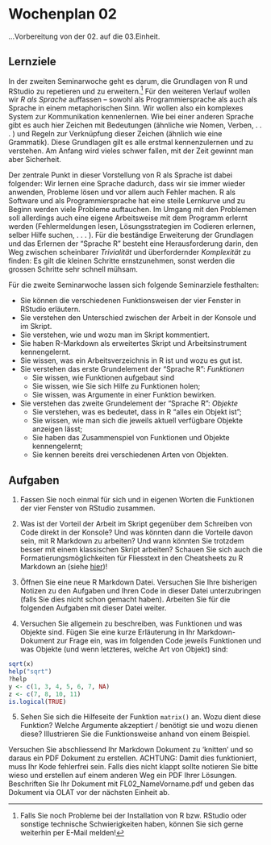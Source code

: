 # Wochenplan 02

...Vorbereitung von der 02. auf die 03.Einheit.

## Lernziele

In der zweiten Seminarwoche geht es darum, die Grundlagen von R und RStudio zu repetieren und zu erweitern.^[Falls Sie noch Probleme bei der Installation von R bzw. RStudio oder sonstige technische Schwierigkeiten haben, können Sie sich gerne weiterhin per E-Mail melden!] Für den weiteren Verlauf wollen wir *R als Sprache* auffassen – sowohl als Programmiersprache als auch als Sprache in einem metaphorischen Sinn. Wir wollen also ein komplexes System zur Kommunikation kennenlernen. Wie bei einer anderen Sprache gibt es auch hier Zeichen mit Bedeutungen (ähnliche wie Nomen, Verben, . . . ) und Regeln zur Verknüpfung dieser Zeichen (ähnlich wie eine Grammatik). Diese Grundlagen gilt es alle erstmal kennenzulernen und zu verstehen. Am Anfang wird vieles schwer fallen, mit der Zeit gewinnt man aber Sicherheit.

Der zentrale Punkt in dieser Vorstellung von R als Sprache ist dabei folgender: Wir lernen eine Sprache dadurch, dass wir sie immer wieder anwenden, Probleme lösen und vor allem auch Fehler machen. R als Software und als Programmiersprache hat eine steile Lernkurve und zu Beginn werden viele Probleme auftauchen. Im Umgang mit den Problemen soll allerdings auch eine eigene Arbeitsweise mit dem Programm erlernt werden (Fehlermeldungen lesen, Lösungsstrategien im Codieren erlernen, selber Hilfe suchen, . . . ). Für die beständige Erweiterung der Grundlagen und das Erlernen der “Sprache R” besteht eine Herausforderung darin, den Weg zwischen scheinbarer *Trivialität* und überfordernder *Komplexität* zu finden: Es gilt die kleinen Schritte ernstzunehmen, sonst werden die grossen Schritte sehr schnell mühsam.

Für die zweite Seminarwoche lassen sich folgende Seminarziele festhalten:

* Sie können die verschiedenen Funktionsweisen der vier Fenster in RStudio erläutern.
* Sie verstehen den Unterschied zwischen der Arbeit in der Konsole und im Skript.
* Sie verstehen, wie und wozu man im Skript kommentiert.
* Sie haben R-Markdown als erweitertes Skript und Arbeitsinstrument kennengelernt.
* Sie wissen, was ein Arbeitsverzeichnis in R ist und wozu es gut ist.
* Sie verstehen das erste Grundelement der “Sprache R”: *Funktionen*
  + Sie wissen, wie Funktionen aufgebaut sind
  + Sie wissen, wie Sie sich Hilfe zu Funktionen holen;
  + Sie wissen, was Argumente in einer Funktion bewirken.
* Sie verstehen das zweite Grundelement der “Sprache R”: *Objekte*
  + Sie verstehen, was es bedeutet, dass in R “alles ein Objekt ist”;
  + Sie wissen, wie man sich die jeweils aktuell verfügbare Objekte anzeigen lässt;
  + Sie haben das Zusammenspiel von Funktionen und Objekte kennengelernt;
  + Sie kennen bereits drei verschiedenen Arten von Objekten.

## Aufgaben

1. Fassen Sie noch einmal für sich und in eigenen Worten die Funktionen der vier Fenster von RStudio zusammen.

2. Was ist der Vorteil der Arbeit im Skript gegenüber dem Schreiben von Code direkt in der Konsole? Und was könnten dann die Vorteile davon sein, mit R Markdown zu arbeiten? Und wann könnten Sie trotzdem besser mit einem klassischen Skript arbeiten? Schauen Sie sich auch die Formatierungsmöglichkeiten für Fliesstext in den Cheatsheets zu R Markdown an (siehe [hier](https://rmarkdown.rstudio.com/articles.html))!

3. Öffnen Sie eine neue R Markdown Datei. Versuchen Sie Ihre bisherigen Notizen zu den Aufgaben und Ihren Code in dieser Datei unterzubringen (falls Sie dies nicht schon gemacht haben). Arbeiten Sie für die folgenden Aufgaben mit dieser Datei
weiter.

4. Versuchen Sie allgemein zu beschreiben, was Funktionen und was Objekte sind. Fügen Sie eine kurze Erläuterung in Ihr Markdown-Dokument zur Frage ein, was im folgenden Code jeweils Funktionen und was Objekte (und wenn letzteres, welche Art von Objekt) sind:
```r
sqrt(x)
help("sqrt")
?help
y <- c(1, 3, 4, 5, 6, 7, NA)
z <- c(7, 8, 10, 11)
is.logical(TRUE)
```

5. Sehen Sie sich die Hilfeseite der Funktion `matrix()` an. Wozu dient diese Funktion? Welche Argumente akzeptiert / benötigt sie und wozu dienen diese? Illustrieren Sie die Funktionsweise anhand von einem Beispiel.


Versuchen Sie abschliessend Ihr Markdown Dokument zu ‘knitten’ und so daraus ein PDF Dokument zu erstellen. ACHTUNG: Damit dies funktioniert, muss Ihr Kode fehlerfrei sein. Falls dies nicht klappt sollte notieren Sie bitte wieso und erstellen auf einem anderen Weg ein PDF Ihrer Lösungen. Beschriften Sie Ihr Dokument mit FL02_NameVorname.pdf und geben das Dokument via OLAT vor der nächsten Einheit ab.
